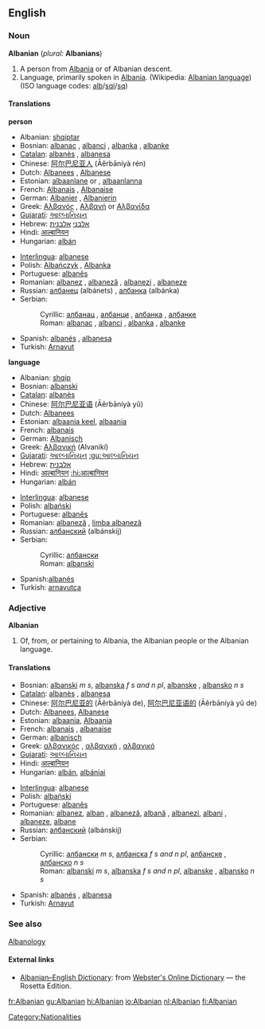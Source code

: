 ==English==

===Noun===
'''Albanian''' (''plural:'' '''Albanians''')
#A person from [[Albania]] or of Albanian descent.
#Language, primarily spoken in [[Albania]]. (Wikipedia: [[w:Albanian language|Albanian language]]) (ISO language codes: [[alb]]/[[sqi]]/[[sq]])

====Translations====
'''person'''
{{top}}
*Albanian: [[shqiptar]]
*Bosnian: [[albanac]] {{m}}, [[albanci]] {{p}}, [[albanka]] {{f}}, [[albanke]] {{f}} {{p}}
*[[Catalan]]: [[albanès]] {{m}}, [[albanesa]] {{f}}
*Chinese: [[阿尔巴尼亚人]] (Āěrbāníyà rén)
*Dutch:  [[Albanees]] {{m}}, [[Albanese]] {{f}}
*Estonian: [[albaanlane]] {{m}} or {{f}}, [[albaanlanna]] {{f}}
*French: [[Albanais]] {{m}}, [[Albanaise]] {{f}}
*German: [[Albanier]] {{m}}, [[Albanierin]] {{f}}
*Greek: [[Αλβανός]] {{m}}, [[Αλβανή]] or [[Αλβανίδα]] {{f}}
*[[Gujarati]]: [[આલ્બાનિયન]]
*Hebrew: [[אלבני]] {{m}} [[אלבנית]] {{f}}
*Hindi: [[आल्बानियन]]
*Hungarian: [[albán]]
{{mid}}
*[[Interlingua]]: [[albanese]]
*Polish: [[Albańczyk]] {{m}}, [[Albanka]] {{f}}
*Portuguese: [[albanês]]
*Romanian: [[albanez]] {{m}}, [[albaneză]] {{f}}, [[albanezi]] {{m}} {{p}}, [[albaneze]] {{f}} {{p}}
*Russian: [[албанец]] (albánets) {{m}}, [[албанка]] (albánka) {{f}}
*Serbian:
*:Cyrillic: [[албанац]] {{m}}, [[албанци]] {{p}}, [[албанка]] {{f}}, [[албанке]] {{f}} {{p}}
*:Roman: [[albanac]] {{m}}, [[albanci]] {{p}}, [[albanka]] {{f}}, [[albanke]] {{f}} {{p}}
*Spanish: [[albanés]] {{m}}, [[albanesa]] {{f}}
*Turkish: [[Arnavut]]
{{bottom}}

'''language'''
{{top}}
*Albanian: [[shqip]]
*Bosnian: [[albanski]] {{m}}
*[[Catalan]]: [[albanès]]
*Chinese: [[阿尔巴尼亚语]] (Āěrbāníyà yǔ)
*Dutch: [[Albanees]]
*Estonian: [[albaania keel]], [[albaania]]
*French: [[albanais]] {{m}}
*German: [[Albanisch]]
*Greek: [[Αλβανική]] (Alvanikí)
*[[Gujarati]]: [[આલ્બાનિયન]] [[:gu:આલ્બાનિયન]]
*Hebrew: [[אלבנית]]
*Hindi: [[आल्बानियन]] [[:hi:आल्बानियन]]
*Hungarian: [[albán]]
{{mid}}
*[[Interlingua]]: [[albanese]]
*Polish: [[albański]]
*Portuguese: [[albanês]]
*Romanian: [[albaneză]] {{f}}, [[limba albaneză]]
*Russian: [[албанский]] (albánskij)
*Serbian:
*:Cyrillic: [[албански]] {{m}}
*:Roman: [[albanski]] {{m}}
*Spanish:[[albanés]]
*Turkish: [[arnavutça]]
{{bottom}}

===Adjective===
'''Albanian'''
#Of, from, or pertaining to Albania, the Albanian people or the Albanian language.

====Translations====
{{top}}
*Bosnian: [[albanski]] ''m s'', [[albanska]] ''f s and n pl'', [[albanske]] {{f}} {{p}}, [[albansko]] ''n s''
*[[Catalan]]: [[albanès]] {{m}}, [[albanesa]] {{f}}
*Chinese: [[阿尔巴尼亚的]] (Āěrbāníyà de), [[阿尔巴尼亚语的]] (Āěrbāníyà yǔ de)
*Dutch: [[Albanees]], [[Albanese]]
*Estonian: [[albaania]], [[Albaania]]
*French: [[albanais]] {{m}}, [[albanaise]] {{f}}
*German: [[albanisch]]
*Greek: [[αλβανικός]] {{m}}, [[αλβανική]] {{f}}, [[αλβανικό]] {{n}}
*[[Gujarati]]: [[આલ્બાનિયન]]
*Hindi: [[आल्बानियन]]
*Hungarian: [[albán]], [[albániai]]
{{mid}}
*[[Interlingua]]: [[albanese]]
*Polish: [[albański]]
*Portuguese: [[albanês]]
*Romanian: [[albanez]], [[alban]] {{m}}, [[albaneză]], [[albană]] {{f}}, [[albanezi]], [[albani]] {{m}} {{p}}, [[albaneze]], [[albane]] {{f}} {{p}}
*Russian: [[албанский]] (albánskij)
*Serbian:
*:Cyrillic: [[албански]] ''m s'', [[албанска]] ''f s and n pl'', [[албанске]] {{f}} {{p}}, [[албанско]] ''n s''
*:Roman: [[albanski]] ''m s'', [[albanska]] ''f s and n pl'', [[albanske]] {{f}} {{p}}, [[albansko]] ''n s''
*Spanish: [[albanés]] {{m}}, [[albanesa]] {{f}}
*Turkish: [[Arnavut]]
{{bottom}}

===See also===
[[Albanology]]

====External links====
{{interwiktionary|code=sq}}
*[http://www.websters-online-dictionary.org/definition/Albanian-english/ Albanian–English Dictionary]: from [http://www.websters-online-dictionary.org Webster's Online Dictionary] — the Rosetta Edition.

[[Category:Nationalities]]

[[fr:Albanian]]
[[gu:Albanian]]
[[hi:Albanian]]
[[io:Albanian]]
[[nl:Albanian]]
[[fi:Albanian]]